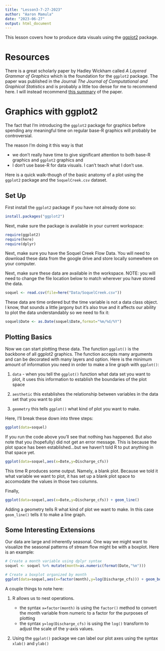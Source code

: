 ```yaml
---
title: "Lesson3-7-27-2023"
author: "Aaron Mamula"
date: "2023-06-27"
output: html_document
---
```


This lesson covers how to produce data visuals using the [ggplot2](https://ggplot2.tidyverse.org/) package.

# Resources

There is a great scholarly paper by Hadley Wickham called *A Layered Grammar of Graphics* which is the foundation for the ```ggplot2``` package. The paper was published in the Journal *The Journal of Computational and Graphical Statistics* and is probably a little too dense for me to recommend here. I will instead recommend [this summary](https://cfss.uchicago.edu/notes/grammar-of-graphics/) of the paper. 

# Graphics with ggplot2

The fact that I'm introducing the ```ggplot2``` package for graphics before spending any meaningful time on regular base-R graphics will probably be controversial.

The reason I'm doing it this way is that 

* we don't really have time to give significant attention to both base-R graphics and ```ggplot2``` graphics and 
* I don't use base-R for data visuals. I can't teach what I don't use.

Here is a quick walk-though of the basic anatomy of a plot using the ```ggplot2``` package and the ```SoquelCreek.csv``` dataset. 

## Set Up

First install the ```ggplot2``` package if you have not already done so:
  
```r

install.packages("ggplot2")
```

Next, make sure the package is available in your current workspace:
  
```r
require(ggplot2)
require(here)
require(dplyr)
```

Next, make sure you have the Soquel Creek Flow Data. You will need to download these data from the google drive and store locally somewhere on your computer.

Next, make sure these data are available in the workspace. NOTE: you will need to change the file location below to match wherever you have stored the data.

```r
soquel <- read.csv(file=here("Data/SoquelCreek.csv"))

```

These data are time ordered but the time variable is not a data class object. I know, that sounds a little jargony but it's also true and it affects our ability to plot the data understandably so we need to fix it:

```r
soquel$Date <- as.Date(soquel$Date,format="%m/%d/%Y")

```

## Plotting Basics

Now we can start plotting these data. The function ```ggplot()``` is the backbone of all ggplot2 graphics. The function accepts many arguments and can be decorated with many layers and option. Here is the minimum amount of information you need in order to make a line graph with ```ggplot()```:

1. ```data``` - when you tell the ```ggplot()``` function what data set you want to plot, it uses this information to establish the boundaries of the plot space

2. ```aesthetic``` this establishes the relationship between variables in the data set that you want to plot

3. ```geometry``` this tells ```ggplot()``` what kind of plot you want to make.

Here, I'll break these down into three steps:
  
  
```r
ggplot(data=soquel)

```

If you run the code above you'll see that nothing has happened. But also note that you (hopefully) did not get an error message. This is because the plot space has been established...but we haven't told R to put anything in that space yet.

```r
ggplot(data=soquel,aes(x=Date,y=Discharge_cfs))

```
This time R produces some output. Namely, a blank plot. Because we told it what variable we want to plot, it has set up a blank plot space to accomodate the values in those two columns.

Finally,

```r
ggplot(data=soquel,aes(x=Date,y=Discharge_cfs)) + geom_line()

```


Adding a geometry tells R what kind of plot we want to make. In this case ```geom_line()``` tells it to make a line graph.

## Some Interesting Extensions

Our data are large and inherently seasonal. One way we might want to visualize the seasonal patterns of stream flow might be with a boxplot. Here is an example:

```r
# Create a month variable using dplyr syntax
soquel <- soquel %>% mutate(month=as.numeric(format(Date,"%m")))

# Create a boxplot organized by month
ggplot(data=soquel,aes(x=factor(month),y=log(Discharge_cfs))) + geom_boxplot() + xlab("Month")
```

A couple things to note here:

1. R allows us to nest operations. 

    * the syntax `x=factor(month)` is using the `factor()` method to convert the month variable from numeric to a factor for the purposes of plotting
    * the syntax `y=log(Discharge_cfs)` is using the `log()` transform to adjust the scale of the y-axis values.

2. Using the `ggplot()` package we can label our plot axes using the syntax `xlab()` and `ylab()`

